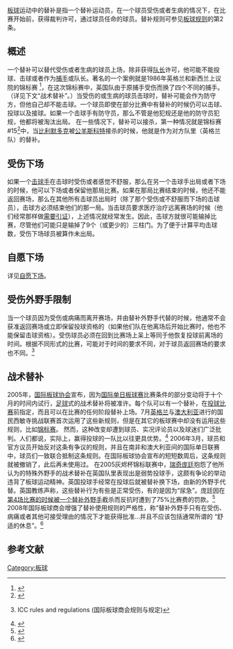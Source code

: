 [[板球|板球]]运动中的替补是指一个替补运动员，在一个球员受伤或者生病的情况下，在比赛开始前，获得裁判许可，通过球员任命的球员。替补规则可参见[[板球规则|板球规则]]的第2条。

==概述==
一个替补可以替代受伤或者生病的球员上场，除非获得[[队长|队长]]许可，他可能不能投球、击球或者作为[[捕手|捕手]]或队长。著名的一个案例就是1986年英格兰和新西兰上议院的锦标赛 <ref>{{cite web|url=http://www.cricinfo.com/ci/engine/match/63435.html|title=Scorecard Test No. 1049(“第1049次计分锦标赛”)|publisher=[[Cricinfo.com|Cricinfo.com]]|access-date=2011-04-01|archive-date=2010-05-23|archive-url=https://web.archive.org/web/20100523023811/http://www.cricinfo.com/ci/engine/match/63435.html|dead-url=no}}</ref>，在这次锦标赛中，英国队由于原捕手受伤而换了四个不同的捕手。（详见下文“战术替补”。）当受伤的或生病的球员击球时，替补可能会作为防守方，但他自己却不能击球。一个球员即使在部分比赛中有替补的时候仍可以击球、投球以及接球。如果一个击球手有防守员，那么不管是他犯规还是他的防守员犯规，他都将被淘汰出局。
在一些情况下，替补可以接杀，第一种情况就是锦标赛#15<ref>{{cite web|url=http://www.cricinfo.com/ci/engine/match/62410.html|title=Scorecard Test No. 15(“第15次记分锦标赛”)|publisher=Cricinfo.com|access-date=2011-04-01|archive-date=2010-05-25|archive-url=https://web.archive.org/web/20100525071139/http://www.cricinfo.com/ci/engine/match/62410.html|dead-url=no}}</ref>中，当[[比利默多克|比利默多克]]被[[公羊斯科特|公羊斯科特]]接杀的时候，他就是作为对方队里（英格兰队）的替补。

==受伤下场==
如果一个[[击球手|击球手]]在击球时受伤或者感觉不舒服，那么在另一个击球手出局或者下场的时候，他可以下场或者保留他那局比赛。如果在那局比赛结束的时候，他还不能返回赛场，那么在其他所有击球员出局时（除了那个受伤或不舒服而下场的击球员），击球方必须结束他们的那一局。当击球员要求医疗治疗远离赛场的时候（他们经常那样做[[需要引证|需要引证]]），上述情况就经常发生。因此，击球方就很可能输掉比赛，尽管他们可能只是输掉了9个（或更少的）三柱门。为了便于计算平均击球数，受伤下场球员被算作未出局。

==自愿下场==
详见[[自愿下场|自愿下场]]。

==受伤外野手限制==
当一个球员因为受伤或病痛而离开赛场，并由替补外野手代替的时候，他通常不会获准返回赛场或立即保留投球资格的（如果他们队在他离场后开始比赛时，他也不能保留击球资格）。受伤球员必须在回到比赛场上呆上等同于他恢复投球前离场的时间。根据不同形式的比赛，可能对于时间的要求不同，对于球员返回赛场的要求也不同。<ref>{{cite web |url=http://icc-cricket.yahoo.com/about-icc/rules-regulations.html |title=存档副本 |accessdate=2009-06-01  |deadurl=yes |archiveurl=https://web.archive.org/web/20081226210155/http://icc-cricket.yahoo.com/about-icc/rules-regulations.html |archivedate=2008-12-26 }} ICC rules and regulations (国际板球商会规则与规定)</ref>

==战术替补==
2005年，[[国际板球协会|国际板球协会]]宣布，因为[[国际单日板球赛|国际单日板球赛]]比赛条件的部分变动将于十个月的时间内试行，[[足球|足球]]式的战术替补将被准许。每个队可以有一个替补，在[[投球比赛|投球比赛]]前指定，而且可以在比赛的任何阶段替补上场。7月[[英格兰|英格兰]]与[[澳大利亚|澳大利亚]]进行的国民西敏寺挑战联赛首次运用了这些新规则，但是在其它的板球赛中却没有运用这些规则，比如[[锦标赛|锦标赛]]。
然而，这种改变却遭到球员、实况评论员以及球迷们广泛批判。人们都说，实际上，赢得投球的一队比以往更具优势。<ref>{{cite web|url=http://news.bbc.co.uk/sport1/hi/cricket/england/4518470.stm|title=Cricket bosses explain sub trial (“板球总部解释审判分”)|publisher=BBC Sport|date=December 11, 2005|access-date=2011-04-01|archive-date=2007-03-14|archive-url=https://web.archive.org/web/20070314160433/http://news.bbc.co.uk/sport1/hi/cricket/england/4518470.stm|dead-url=no}}</ref>
2006年3月，球员和官方议员开始反对这条有争议的规则，并且在南非和澳大利亚间的国际单日联赛中，球员们一致联合抵制这条规则。在国际板球协会宣布的短短数周后，这条规则就被撤销了，此后再未使用过。
在2005灰烬杯锦标联赛中，[[瑞奇庞廷|瑞奇庞廷]]抱怨了他所认为的特殊外野手的战术替补在英国队里表现出是弱势投球手，这颇有争论的举动违背了板球运动精神。英国投球手经常在投球后就被替补换下场，由新的外野手代替。英国教练声称，这些替补行为有些是正常受伤，有的是因为“尿急”。庞廷因在[[第4场比赛的时候被一个替补外野手|第4场比赛的时候被一个替补外野手]]截杀而反抗时遭到了75%比赛费的罚款。<ref>{{cite web|url=http://news.bbc.co.uk/sport2/hi/cricket/england/4194418.stm|title=Ponting slams England sub policy("庞廷抨击英国评审政策”)|publisher=BBC Sport|date=August 29, 2005|access-date=2011-04-01|archive-date=2019-09-28|archive-url=https://web.archive.org/web/20190928033646/http://news.bbc.co.uk/sport2/hi/cricket/england/4194418.stm|dead-url=no}}</ref>  2008年国际板球商会增强了替补使用规则的严格性，称“替补外野手只有在受伤、病痛或者其他可接受理由的情况下才能获得批准…并且不应该包括通常所谓的 “舒适的休息”。<ref>{{cite web|url=http://www.smh.com.au/news/cricket/ponting-set-to-take-comfort-from-icc-new-fielding-rules/2008/07/04/1214950998350.html|title=Ponting set to take comfort from ICC new fielding rules(“庞廷试图从ICC新外野规则中寻求安慰”)|publisher=The Sydney Morning Herald|date=July 4, 2008|access-date=2011-04-01|archive-date=2015-08-07|archive-url=https://web.archive.org/web/20150807004538/http://www.smh.com.au/news/cricket/ponting-set-to-take-comfort-from-icc-new-fielding-rules/2008/07/04/1214950998350.html|dead-url=no}}</ref>

==参考文献==
<references/>

[[Category:板球|Category:板球]]